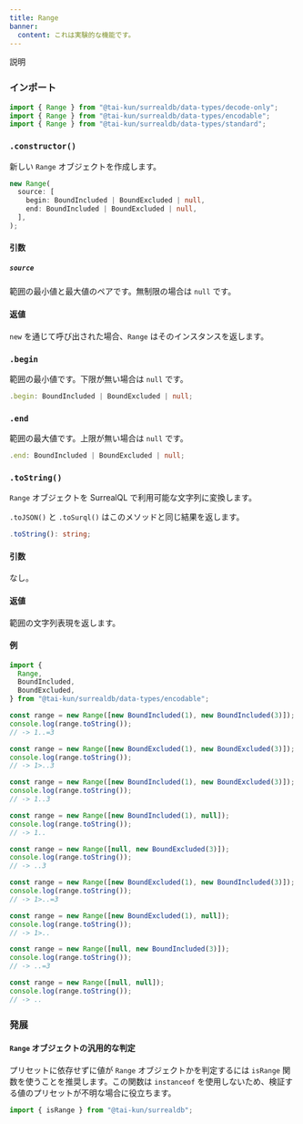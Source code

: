 ```yaml
---
title: Range
banner:
  content: これは実験的な機能です。
---
```



説明

### インポート

```ts
import { Range } from "@tai-kun/surrealdb/data-types/decode-only";
import { Range } from "@tai-kun/surrealdb/data-types/encodable";
import { Range } from "@tai-kun/surrealdb/data-types/standard";
```

### `.constructor()`

新しい `Range` オブジェクトを作成します。

```ts
new Range(
  source: [
    begin: BoundIncluded | BoundExcluded | null,
    end: BoundIncluded | BoundExcluded | null,
  ],
);
```

#### 引数

##### `source`

範囲の最小値と最大値のペアです。無制限の場合は `null` です。

#### 返値

`new` を通じて呼び出された場合、`Range` はそのインスタンスを返します。

### `.begin` <Badge variant="instance" /><Badge variant="property" /><Badge variant="decodeonly" />

範囲の最小値です。下限が無い場合は `null` です。

```ts
.begin: BoundIncluded | BoundExcluded | null;
```

### `.end` <Badge variant="instance" /><Badge variant="property" /><Badge variant="decodeonly" />

範囲の最大値です。上限が無い場合は `null` です。

```ts
.end: BoundIncluded | BoundExcluded | null;
```

### `.toString()` <Badge variant="instance" /><Badge variant="method" /><Badge variant="encodable" />

`Range` オブジェクトを SurrealQL で利用可能な文字列に変換します。

`.toJSON()` と `.toSurql()` はこのメソッドと同じ結果を返します。

```ts
.toString(): string;
```

#### 引数

なし。

#### 返値

範囲の文字列表現を返します。

#### 例

```ts
import {
  Range,
  BoundIncluded,
  BoundExcluded,
} from "@tai-kun/surrealdb/data-types/encodable";

const range = new Range([new BoundIncluded(1), new BoundIncluded(3)]);
console.log(range.toString());
// -> 1..=3

const range = new Range([new BoundExcluded(1), new BoundExcluded(3)]);
console.log(range.toString());
// -> 1>..3

const range = new Range([new BoundIncluded(1), new BoundExcluded(3)]);
console.log(range.toString());
// -> 1..3

const range = new Range([new BoundIncluded(1), null]);
console.log(range.toString());
// -> 1..

const range = new Range([null, new BoundExcluded(3)]);
console.log(range.toString());
// -> ..3

const range = new Range([new BoundExcluded(1), new BoundIncluded(3)]);
console.log(range.toString());
// -> 1>..=3

const range = new Range([new BoundExcluded(1), null]);
console.log(range.toString());
// -> 1>..

const range = new Range([null, new BoundIncluded(3)]);
console.log(range.toString());
// -> ..=3

const range = new Range([null, null]);
console.log(range.toString());
// -> ..
```

### 発展

#### `Range` オブジェクトの汎用的な判定

プリセットに依存せずに値が `Range` オブジェクトかを判定するには `isRange` 関数を使うことを推奨します。この関数は `instanceof` を使用しないため、検証する値のプリセットが不明な場合に役立ちます。

```ts
import { isRange } from "@tai-kun/surrealdb";
```
